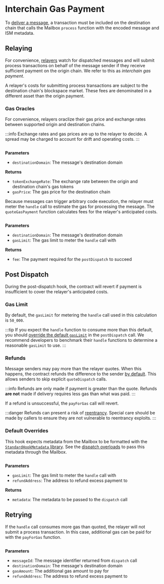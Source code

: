 

# Interchain Gas Payment

To [deliver a message](../messaging/receive.mdx), a transaction must be included on the destination chain that calls the Mailbox `process` function with the encoded message and ISM metadata. 

## Relaying

For convenience, [relayers](../../operate/relayer/run-relayer.mdx) watch for dispatched messages and will submit process transactions on behalf of the message sender if they receive sufficient payment on the origin chain. We refer to this as *interchain gas payment*.

<IgpDiagram/>

A relayer's costs for submitting process transactions are subject to the destination chain's blockspace market. These fees are denominated in a different asset than the origin payment.

### Gas Oracles

For convenience, relayers oraclize their gas price and exchange rates between supported origin and destination chains.

:::info
Exchange rates and gas prices are up to the relayer to decide. A spread may be charged to account for drift and operating costs.
:::

<Tabs groupId="lang">
<TabItem value="sol" label="Solidity">

```solidity file=<rootDir>/static/contracts/hooks/igp/InterchainGasPaymaster.sol#L224-L228
```

**Parameters**

- `destinationDomain`: The message's destination domain

**Returns**
- `tokenExchangeRate`: The exchange rate between the origin and destination chain's gas tokens
- `gasPrice`: The gas price for the destination chain

</TabItem>
</Tabs>

Because messages can trigger arbitrary code execution, the relayer must meter the `handle` call to estimate the gas for processing the message. The `quoteGasPayment` function calculates fees for the relayer's anticipated costs.

<Tabs groupId="lang">
<TabItem value="sol" label="Solidity">

```solidity file=<rootDir>/static/contracts/hooks/igp/InterchainGasPaymaster.sol#L195-L200
```

**Parameters**
- `destinationDomain`: The message's destination domain
- `gasLimit`: The gas limit to meter the `handle` call with

**Returns**
- `fee`: The payment required for the `postDispatch` to succeed

</TabItem>
</Tabs>

## Post Dispatch

During the post-dispatch hook, the contract will revert if payment is insufficient to cover the relayer's anticipated costs. 

### Gas Limit

By default, the `gasLimit` for metering the `handle` call used in this calculation is `50_000`. 

:::tip
If you expect the `handle` function to consume more than this default, you should [override the default `gasLimit`](###default-overrides) in the `postDispatch` call. We recommend developers to benchmark their `handle` functions to determine a reasonable `gasLimit` to use.
:::

### Refunds

Message senders may pay more than the relayer quotes. When this happens, the contract refunds the difference to the sender [by default](###default-overrides). This allows senders to skip explicit `quoteDispatch` calls.

:::info
Refunds are only made if payment is greater than the quote. Refunds **are not** made if delivery requires less gas than what was paid.
:::

If a refund is unsuccessful, the `payForGas` call will revert. 

:::danger
Refunds can present a risk of [reentrancy](https://www.certik.com/resources/blog/3K7ZUAKpOr1GW75J2i0VHh-what-is-a-reentracy-attack). Special care should be made by callers to ensure they are not vulnerable to reentrancy exploits.
:::

### Default Overrides

This hook expects metadata from the Mailbox to be formatted with the [`StandardHookMetadata` library](../libraries/hookmetadata.mdx). See the [dispatch overloads](../messaging/send.mdx#overriding-default-hook-metadata) to pass this metadata through the Mailbox.

<Tabs groupId="lang">
<TabItem value="sol" label="Solidity">

```solidity file=<rootDir>/static/contracts/hooks/libs/StandardHookMetadata.sol#L153-L156
```

**Parameters**
- `gasLimit`: The gas limit to meter the `handle` call with
- `refundAddress`: The address to refund excess payment to

**Returns**
- `metadata`: The metadata to be passed to the `dispatch` call

</TabItem>
</Tabs>


## Retrying

If the `handle` call consumes more gas than quoted, the relayer will not submit a process transaction. In this case, additional gas can be paid for with the `payForGas` function.

<Tabs groupId="lang">
<TabItem value="sol" label="Solidity">

```solidity file=<rootDir>/static/contracts/interfaces/IInterchainGasPaymaster.sol#L24-L29
```

**Parameters**
- `messageId`: The message identifier returned from `dispatch` call
- `destinationDomain`: The message's destination domain
- `gasAmount`: The additional gas amount to pay for
- `refundAddress`: The address to refund excess payment to

</TabItem>
</Tabs>
